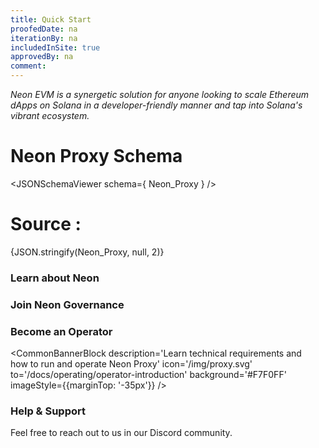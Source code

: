 ```yaml
---
title: Quick Start
proofedDate: na
iterationBy: na
includedInSite: true
approvedBy: na
comment:
---
```



*Neon EVM is a synergetic solution for anyone looking to scale Ethereum dApps on Solana in a developer-friendly manner and tap into Solana's vibrant ecosystem.*
<QuickStartList/>

# Neon Proxy Schema

<JSONSchemaViewer schema={ Neon_Proxy } />

# Source :

<CodeBlock language="json">{JSON.stringify(Neon_Proxy, null, 2)}</CodeBlock>

### Learn about Neon

<CommonBannerBlock description='Read about the basics of the Neon ecosystem'
  icon='/img/learn.svg' to='/docs/about/neon_ecosystem' background='#ECFFF8' />

### Join Neon Governance
<CommonBannerBlock description='Influence Neon’s ecosystem development<br /> by casting your vote'
  icon='/img/governance.svg' to='/docs/governance/overview' background='#FFF1FA' />

### Become an Operator

<CommonBannerBlock description='Learn technical requirements and<br /> how to run and operate Neon Proxy'
  icon='/img/proxy.svg' to='/docs/operating/operator-introduction' background='#F7F0FF' imageStyle={{marginTop: '-35px'}} />

### Help & Support

Feel free to reach out to us in our Discord community.

<ServiceLink title='Ask on Discord' description='Our 🧰 rescue team is ready to help' icon='/icons/discord.svg' link='https://discord.com/invite/d9BhxNWTsj' />
